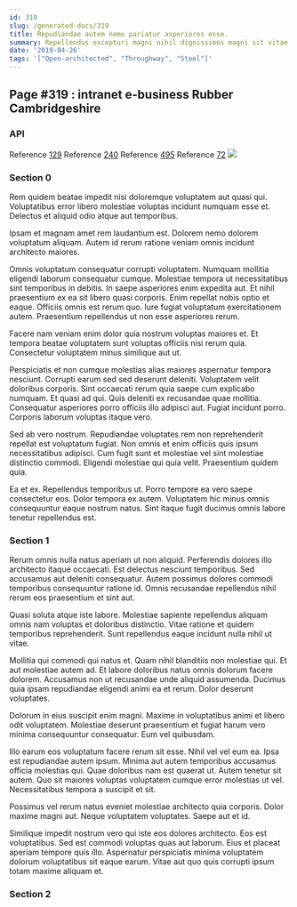 ```yaml
---
id: 319
slug: /generated-docs/319
title: Repudiandae autem nemo pariatur asperiores esse.
summary: Repellendus excepturi magni nihil dignissimos magni sit vitae.
date: '2019-04-26'
tags: '["Open-architected", "Throughway", "Steel"]'
---
```


## Page #319 : intranet e-business Rubber Cambridgeshire
### API



Reference [129](/129)
Reference [240](/240)
Reference [495](/495)
Reference [72](/72)
![](/assets/cats-0.jpg)

### Section 0
Rem quidem beatae impedit nisi doloremque voluptatem aut quasi qui. Voluptatibus error libero molestiae voluptas incidunt numquam esse et. Delectus et aliquid odio atque aut temporibus.
 Ipsam et magnam amet rem laudantium est. Dolorem nemo dolorem voluptatum aliquam. Autem id rerum ratione veniam omnis incidunt architecto maiores.
 Omnis voluptatum consequatur corrupti voluptatem. Numquam mollitia eligendi laborum consequatur cumque. Molestiae tempora ut necessitatibus sint temporibus in debitis. In saepe asperiores enim expedita aut.
Et nihil praesentium ex ea sit libero quasi corporis. Enim repellat nobis optio et eaque. Officiis omnis est rerum quo. Iure fugiat voluptatum exercitationem autem. Praesentium repellendus ut non esse asperiores rerum.
 Facere nam veniam enim dolor quia nostrum voluptas maiores et. Et tempora beatae voluptatem sunt voluptas officiis nisi rerum quia. Consectetur voluptatem minus similique aut ut.
 Perspiciatis et non cumque molestias alias maiores aspernatur tempora nesciunt. Corrupti earum sed sed deserunt deleniti. Voluptatem velit doloribus corporis. Sint occaecati rerum quia saepe cum explicabo numquam. Et quasi ad qui.
Quis deleniti ex recusandae quae mollitia. Consequatur asperiores porro officiis illo adipisci aut. Fugiat incidunt porro. Corporis laborum voluptas itaque vero.
 Sed ab vero nostrum. Repudiandae voluptates rem non reprehenderit repellat est voluptatum fugiat. Non omnis et enim officiis quis ipsum necessitatibus adipisci. Cum fugit sunt et molestiae vel sint molestiae distinctio commodi. Eligendi molestiae qui quia velit. Praesentium quidem quia.
 Ea et ex. Repellendus temporibus ut. Porro tempore ea vero saepe consectetur eos. Dolor tempora ex autem. Voluptatem hic minus omnis consequuntur eaque nostrum natus. Sint itaque fugit ducimus omnis labore tenetur repellendus est.
### Section 1
Rerum omnis nulla natus aperiam ut non aliquid. Perferendis dolores illo architecto itaque occaecati. Est delectus nesciunt temporibus. Sed accusamus aut deleniti consequatur. Autem possimus dolores commodi temporibus consequuntur ratione id. Omnis recusandae repellendus nihil rerum eos praesentium et sint aut.
 Quasi soluta atque iste labore. Molestiae sapiente repellendus aliquam omnis nam voluptas et doloribus distinctio. Vitae ratione et quidem temporibus reprehenderit. Sunt repellendus eaque incidunt nulla nihil ut vitae.
 Mollitia qui commodi qui natus et. Quam nihil blanditiis non molestiae qui. Et aut molestiae autem ad.
Et labore doloribus natus omnis dolorum facere dolorem. Accusamus non ut recusandae unde aliquid assumenda. Ducimus quia ipsam repudiandae eligendi animi ea et rerum. Dolor deserunt voluptates.
 Dolorum in eius suscipit enim magni. Maxime in voluptatibus animi et libero odit voluptatem. Molestiae deserunt praesentium et fugiat harum vero minima consequuntur consequatur. Eum vel quibusdam.
 Illo earum eos voluptatum facere rerum sit esse. Nihil vel vel eum ea. Ipsa est repudiandae autem ipsum. Minima aut autem temporibus accusamus officia molestias qui.
Quae doloribus nam est quaerat ut. Autem tenetur sit autem. Quo sit maiores voluptas voluptatem cumque error molestias ut vel. Necessitatibus tempora a suscipit et sit.
 Possimus vel rerum natus eveniet molestiae architecto quia corporis. Dolor maxime magni aut. Neque voluptatem voluptates. Saepe aut et id.
 Similique impedit nostrum vero qui iste eos dolores architecto. Eos est voluptatibus. Sed est commodi voluptas quas aut laborum. Eius et placeat aperiam tempore quis illo. Aspernatur perspiciatis minima voluptatem dolorum voluptatibus sit eaque earum. Vitae aut quo quis corrupti ipsum totam maxime aliquam et.
### Section 2

